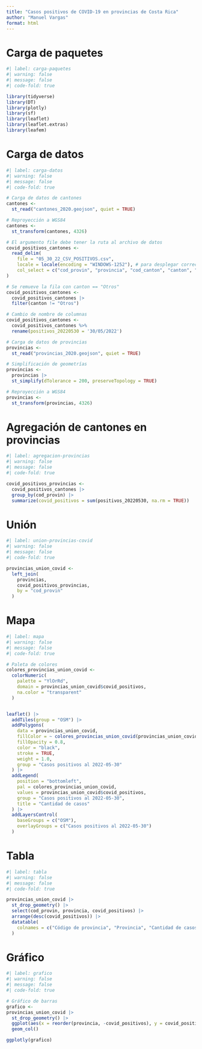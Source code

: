 ---
title: "Casos positivos de COVID-19 en provincias de Costa Rica"
author: "Manuel Vargas"
format: html
---

# Carga de paquetes

```{r}
#| label: carga-paquetes
#| warning: false
#| message: false
#| code-fold: true

library(tidyverse)
library(DT)
library(plotly)
library(sf)
library(leaflet)
library(leaflet.extras)
library(leafem)
```

# Carga de datos
```{r}
#| label: carga-datos
#| warning: false
#| message: false
#| code-fold: true

# Carga de datos de cantones
cantones <-
  st_read("cantones_2020.geojson", quiet = TRUE)

# Reproyección a WGS84
cantones <-
  st_transform(cantones, 4326)

# El argumento file debe tener la ruta al archivo de datos
covid_positivos_cantones <-
  read_delim(
    file = "05_30_22_CSV_POSITIVOS.csv",
    locale = locale(encoding = "WINDOWS-1252"), # para desplegar correctamente acentos y otros caracteres
    col_select = c("cod_provin", "provincia", "cod_canton", "canton", "30/05/2022") # 30/05/2022 contiene los datos para la última fecha disponible
)

# Se remueve la fila con canton == "Otros"
covid_positivos_cantones <-
  covid_positivos_cantones |>
  filter(canton != "Otros")

# Cambio de nombre de columnas
covid_positivos_cantones <-
  covid_positivos_cantones %>%
  rename(positivos_20220530 = '30/05/2022')

# Carga de datos de provincias
provincias <-
  st_read("provincias_2020.geojson", quiet = TRUE)

# Simplificación de geometrías
provincias <-
  provincias |>
  st_simplify(dTolerance = 200, preserveTopology = TRUE)

# Reproyección a WGS84
provincias <-
  st_transform(provincias, 4326)
```

# Agregación de cantones en provincias
```{r}
#| label: agregacion-provincias
#| warning: false
#| message: false
#| code-fold: true

covid_positivos_provincias <-
  covid_positivos_cantones |>
  group_by(cod_provin) |>
  summarize(covid_positivos = sum(positivos_20220530, na.rm = TRUE))
```

# Unión
```{r}
#| label: union-provincias-covid
#| warning: false
#| message: false
#| code-fold: true

provincias_union_covid <-
  left_join(
    provincias,
    covid_positivos_provincias,
    by = "cod_provin"
  )
```

# Mapa
```{r}
#| label: mapa
#| warning: false
#| message: false
#| code-fold: true

# Paleta de colores
colores_provincias_union_covid <-
  colorNumeric(
    palette = "YlOrRd",
    domain = provincias_union_covid$covid_positivos,
    na.color = "transparent"
  )


leaflet() |>
  addTiles(group = "OSM") |>
  addPolygons(
    data = provincias_union_covid,
    fillColor = ~ colores_provincias_union_covid(provincias_union_covid$covid_positivos),
    fillOpacity = 0.8,
    color = "black",
    stroke = TRUE,
    weight = 1.0,
    group = "Casos positivos al 2022-05-30"
  ) |>
  addLegend(
    position = "bottomleft",
    pal = colores_provincias_union_covid,
    values = provincias_union_covid$covid_positivos,
    group = "Casos positivos al 2022-05-30",
    title = "Cantidad de casos"
  ) |>
  addLayersControl(
    baseGroups = c("OSM"),
    overlayGroups = c("Casos positivos al 2022-05-30")
  )
```

# Tabla
```{r}
#| label: tabla
#| warning: false
#| message: false
#| code-fold: true

provincias_union_covid |>
  st_drop_geometry() |>
  select(cod_provin, provincia, covid_positivos) |>
  arrange(desc(covid_positivos)) |>
  datatable(
    colnames = c("Código de provincia", "Provincia", "Cantidad de casos positivos al 2022-05-30")
  )
```

# Gráfico
```{r}
#| label: grafico
#| warning: false
#| message: false
#| code-fold: true

# Gráfico de barras
grafico <-
provincias_union_covid |>
  st_drop_geometry() |>
  ggplot(aes(x = reorder(provincia, -covid_positivos), y = covid_positivos)) +
  geom_col()

ggplotly(grafico)
```

